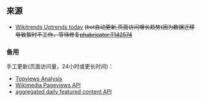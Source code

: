 <includeonly><!-- 在這裡加入模板的保護標識 --></includeonly><noinclude>{{Documentation subpage}}</noinclude>
<!-- 在本行下編輯模板說明 -->

==來源==

* [https://tools.wmflabs.org/wikitrends/chinese-uptrends-today.html Wikitrends Uptrends today] <s>(bot自动更新,页面访问增长趋势)因为数据迁移导致暂时不工作，等待修复[[phabricator:T142574]]</s> 

===备用===
手工更新(页面访问量，24小时或更长时间)：
*[https://tools.wmflabs.org/topviews/?project=zh.wikipedia.org&platform=all-access&range=last-week&excludes=Wikipedia:%E9%A6%96%E9%A1%B5%7CSpecial:%E6%90%9C%E7%B4%A2%7CSpecial:%E9%93%BE%E6%8E%A5%E6%90%9C%E7%B4%A2 Topviews Analysis]
*[https://wikimedia.org/api/rest_v1/#!/Pageviews_data/get_metrics_pageviews_top_project_access_year_month_day Wikimedia Pageviews API]
*[https://zh.wikipedia.org/api/rest_v1/#!/Feed/aggregatedFeed aggregated daily featured content API]

<includeonly>
<!-- 本行下加入模板的分類 -->

</includeonly>